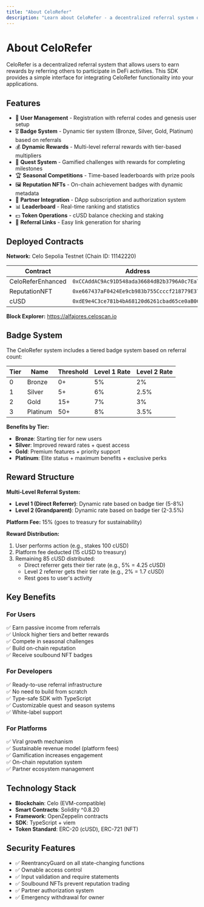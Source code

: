 ```yaml
---
title: "About CeloRefer"
description: "Learn about CeloRefer - a decentralized referral system on Celo blockchain"
---
```


# About CeloRefer

CeloRefer is a decentralized referral system that allows users to earn rewards by referring others to participate in DeFi activities. This SDK provides a simple interface for integrating CeloRefer functionality into your applications.

## Features

- 🔐 **User Management** - Registration with referral codes and genesis user setup
- 🎖️ **Badge System** - Dynamic tier system (Bronze, Silver, Gold, Platinum) based on referrals
- 💰 **Dynamic Rewards** - Multi-level referral rewards with tier-based multipliers
- 🎯 **Quest System** - Gamified challenges with rewards for completing milestones
- 🏆 **Seasonal Competitions** - Time-based leaderboards with prize pools
- 🖼️ **Reputation NFTs** - On-chain achievement badges with dynamic metadata
- 🤝 **Partner Integration** - DApp subscription and authorization system
- 📊 **Leaderboard** - Real-time ranking and statistics
- 💵 **Token Operations** - cUSD balance checking and staking
- 🔗 **Referral Links** - Easy link generation for sharing

## Deployed Contracts

**Network:** Celo Sepolia Testnet (Chain ID: 11142220)

| Contract | Address |
|----------|----------|
| CeloReferEnhanced | `0xCCAddAC9Ac91D548ada36684dB2b3796A0c7Ea73` |
| ReputationNFT | `0xe667437aF0424Ee9cb983b755Ccccf218779E37b` |
| cUSD | `0xdE9e4C3ce781b4bA68120d6261cbad65ce0aB00b` |

**Block Explorer:** https://alfajores.celoscan.io

## Badge System

The CeloRefer system includes a tiered badge system based on referral count:

| Tier | Name | Threshold | Level 1 Rate | Level 2 Rate |
|------|------|-----------|--------------|---------------|
| 0 | Bronze | 0+ | 5% | 2% |
| 1 | Silver | 5+ | 6% | 2.5% |
| 2 | Gold | 15+ | 7% | 3% |
| 3 | Platinum | 50+ | 8% | 3.5% |

**Benefits by Tier:**
- **Bronze**: Starting tier for new users
- **Silver**: Improved reward rates + quest access
- **Gold**: Premium features + priority support
- **Platinum**: Elite status + maximum benefits + exclusive perks

## Reward Structure

**Multi-Level Referral System:**
- **Level 1 (Direct Referrer)**: Dynamic rate based on badge tier (5-8%)
- **Level 2 (Grandparent)**: Dynamic rate based on badge tier (2-3.5%)

**Platform Fee:** 15% (goes to treasury for sustainability)

**Reward Distribution:**
1. User performs action (e.g., stakes 100 cUSD)
2. Platform fee deducted (15 cUSD to treasury)
3. Remaining 85 cUSD distributed:
   - Direct referrer gets their tier rate (e.g., 5% = 4.25 cUSD)
   - Level 2 referrer gets their tier rate (e.g., 2% = 1.7 cUSD)
   - Rest goes to user's activity

## Key Benefits

### For Users
✅ Earn passive income from referrals  
✅ Unlock higher tiers and better rewards  
✅ Compete in seasonal challenges  
✅ Build on-chain reputation  
✅ Receive soulbound NFT badges  

### For Developers
✅ Ready-to-use referral infrastructure  
✅ No need to build from scratch  
✅ Type-safe SDK with TypeScript  
✅ Customizable quest and season systems  
✅ White-label support  

### For Platforms
✅ Viral growth mechanism  
✅ Sustainable revenue model (platform fees)  
✅ Gamification increases engagement  
✅ On-chain reputation system  
✅ Partner ecosystem management  

## Technology Stack

- **Blockchain**: Celo (EVM-compatible)
- **Smart Contracts**: Solidity ^0.8.20
- **Framework**: OpenZeppelin contracts
- **SDK**: TypeScript + viem
- **Token Standard**: ERC-20 (cUSD), ERC-721 (NFT)

## Security Features

- ✅ ReentrancyGuard on all state-changing functions
- ✅ Ownable access control
- ✅ Input validation and require statements
- ✅ Soulbound NFTs prevent reputation trading
- ✅ Partner authorization system
- ✅ Emergency withdrawal for owner